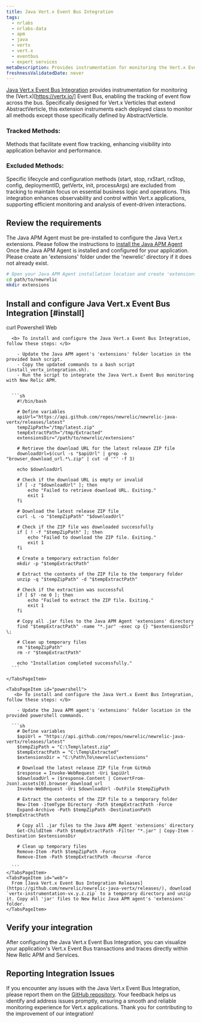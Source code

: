 ```yaml
---
title: Java Vert.x Event Bus Integration
tags:
  - nrlabs
  - nrlabs-data
  - apm
  - java
  - vertx
  - vert.x
  - eventbus
  - expert services
metaDescription: Provides instrumentation for monitoring the Vert.x Event Bus.
freshnessValidatedDate: never
---
```


[Java Vert.x Event Bus Integration](https://github.com/newrelic/newrelic-java-vertx/tree/main) provides instrumentation for monitoring the (Vert.x)[https://vertx.io/] Event Bus, enabling the tracking of event flow across the bus. Specifically designed for Vert.x Verticles that extend AbstractVerticle, this extension instruments each deployed class to monitor all methods except those specifically defined by AbstractVerticle.

### Tracked Methods:

Methods that facilitate event flow tracking, enhancing visibility into application behavior and performance.

### Excluded Methods:

Specific lifecycle and configuration methods (start, stop, rxStart, rxStop, config, deploymentID, getVertx, init, processArgs) are excluded from tracking to maintain focus on essential business logic and operations.
This integration enhances observability and control within Vert.x applications, supporting efficient monitoring and analysis of event-driven interactions.

## Review the requirements

The Java APM Agent must be pre-installed to configure the Java Vert.x extensions. Please follow the instructions to [install the Java APM Agent](https://docs.newrelic.com/install/java/)
Once the Java APM Agent is installed and configured for your application. Please create an 'extensions' folder under the 'newrelic' directory if it does not already exist.


```bash
# Open your Java APM Agent installation location and create 'extensions' folder ( if it is not existing) 
cd path/to/newrelic
mkdir extensions
```

## Install and configure Java Vert.x Event Bus Integration [#install]

<Tabs>
  <TabsBar>
    <TabsBarItem id="curl">curl</TabsBarItem>
    <TabsBarItem id="powershell">Powershell</TabsBarItem>
    <TabsBarItem id="web">Web</TabsBarItem>
  </TabsBar>

  <TabsPages>
    <TabsPageItem id="curl">
      
      <b> To install and configure the Java Vert.x Event Bus Integration, follow these steps: </b>

        - Update the Java APM agent's 'extensions' folder location in the provided bash script.
        - Copy the updated commands to a bash script (install_vertx_integration.sh).
        - Run the script to integrate the Java Vert.x Event Bus monitoring with New Relic APM.

      
      ```sh
        #!/bin/bash

        # Define variables
        apiUrl="https://api.github.com/repos/newrelic/newrelic-java-vertx/releases/latest"
        tempZipPath="/tmp/latest.zip"
        tempExtractPath="/tmp/Extracted"
        extensionsDir="/path/to/newrelic/extensions"

        # Retrieve the download URL for the latest release ZIP file
        downloadUrl=$(curl -s "$apiUrl" | grep -o "browser_download_url.*\.zip" | cut -d '"' -f 3)

        echo $downloadUrl

        # Check if the download URL is empty or invalid
        if [ -z "$downloadUrl" ]; then
            echo "Failed to retrieve download URL. Exiting."
            exit 1
        fi

        # Download the latest release ZIP file
        curl -L -o "$tempZipPath" "$downloadUrl"

        # Check if the ZIP file was downloaded successfully
        if [ ! -f "$tempZipPath" ]; then
            echo "Failed to download the ZIP file. Exiting."
            exit 1
        fi

        # Create a temporary extraction folder
        mkdir -p "$tempExtractPath"

        # Extract the contents of the ZIP file to the temporary folder
        unzip -q "$tempZipPath" -d "$tempExtractPath"

        # Check if the extraction was successful
        if [ $? -ne 0 ]; then
            echo "Failed to extract the ZIP file. Exiting."
            exit 1
        fi

        # Copy all .jar files to the Java APM Agent 'extensions' directory
        find "$tempExtractPath" -name "*.jar" -exec cp {} "$extensionsDir" \;

        # Clean up temporary files
        rm "$tempZipPath"
        rm -r "$tempExtractPath"

        echo "Installation completed successfully."
      ```

    </TabsPageItem>
    
    <TabsPageItem id="powershell">
       <b> To install and configure the Java Vert.x Event Bus Integration, follow these steps: </b>

        - Update the Java APM agent's 'extensions' folder location in the provided powershell commands.

      ```sh
        # Define variables
        $apiUrl = "https://api.github.com/repos/newrelic/newrelic-java-vertx/releases/latest"
        $tempZipPath = "C:\Temp\latest.zip"
        $tempExtractPath = "C:\Temp\Extracted"
        $extensionsDir = "C:\Path\To\newrelic\extensions"

        # Download the latest release ZIP file from GitHub
        $response = Invoke-WebRequest -Uri $apiUrl
        $downloadUrl = ($response.Content | ConvertFrom-Json).assets[0].browser_download_url
        Invoke-WebRequest -Uri $downloadUrl -OutFile $tempZipPath

        # Extract the contents of the ZIP file to a temporary folder
        New-Item -ItemType Directory -Path $tempExtractPath -Force
        Expand-Archive -Path $tempZipPath -DestinationPath $tempExtractPath

        # Copy all .jar files to the Java APM Agent 'extensions' directory
        Get-ChildItem -Path $tempExtractPath -Filter "*.jar" | Copy-Item -Destination $extensionsDir

        # Clean up temporary files
        Remove-Item -Path $tempZipPath -Force
        Remove-Item -Path $tempExtractPath -Recurse -Force

      ```
    </TabsPageItem>
    <TabsPageItem id="web">
      From [Java Vert.x Event Bus Integration Releases](https://github.com/newrelic/newrelic-java-vertx/releases/), download `vertx-instrumentation-vx.y.z.zip` to a temporary directory and unzip it. Copy all 'jar' files to New Relic Java APM agent's 'extensions' folder.
    </TabsPageItem>
  </TabsPages>
</Tabs>

## Verify your integration 
After configuring the Java Vert.x Event Bus Integration, you can visualize your application's Vert.x Event Bus transactions and traces directly within New Relic APM and Services.

## Reporting Integration Issues
If you encounter any issues with the Java Vert.x Event Bus Integration, please report them on the [GitHub repository](https://github.com/newrelic/newrelic-java-vertx/issues). Your feedback helps us identify and address issues promptly, ensuring a smooth and reliable monitoring experience for Vert.x applications. Thank you for contributing to the improvement of our integration!